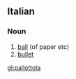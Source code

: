 ==Italian==

===Noun===
{{it-noun|pallottol|f|a|e}}

# [[ball]] (of paper etc)
# [[bullet]]

[[gl:pallottola]]